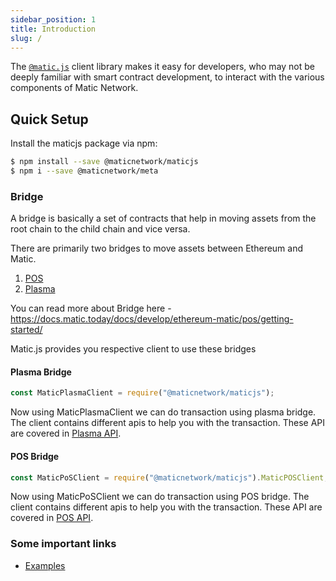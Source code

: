 ```yaml
---
sidebar_position: 1
title: Introduction
slug: /
---
```


The [`@matic.js`](https://github.com/maticnetwork/matic.js/) client library makes it easy for developers, who may not be deeply familiar with smart contract development, to interact with the various components of Matic Network.

## Quick Setup

Install the maticjs package via npm:

```bash
$ npm install --save @maticnetwork/maticjs
$ npm i --save @maticnetwork/meta
```

### Bridge

A bridge is basically a set of contracts that help in moving assets from the root chain to the child chain and vice versa.

There are primarily two bridges to move assets between Ethereum and Matic.

1. [POS](https://docs.matic.today/docs/develop/ethereum-matic/pos/getting-started/) 
2. [Plasma](https://docs.matic.today/docs/develop/ethereum-matic/plasma/getting-started)

You can read more about Bridge here - https://docs.matic.today/docs/develop/ethereum-matic/pos/getting-started/

Matic.js provides you respective client to use these bridges 

#### Plasma Bridge

```js
const MaticPlasmaClient = require("@maticnetwork/maticjs");
```

Now using MaticPlasmaClient we can do transaction using plasma bridge. The client contains different apis to help you with the transaction.
These API are covered in [Plasma API](/docs/plasma/initialize/).

#### POS Bridge

```js
const MaticPoSClient = require("@maticnetwork/maticjs").MaticPOSClient;
```

Now using MaticPoSClient we can do transaction using POS bridge. The client contains different apis to help you with the transaction.
These API are covered in [POS API](/docs/pos/initialize/).

### Some important links 

* [Examples](https://github.com/maticnetwork/matic.js/tree/master/examples)
